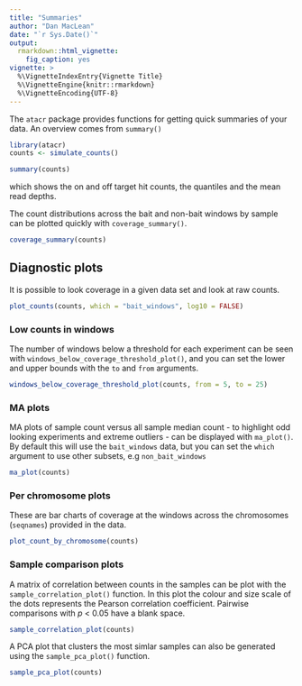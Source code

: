 ```yaml
---
title: "Summaries"
author: "Dan MacLean"
date: "`r Sys.Date()`"
output:
  rmarkdown::html_vignette:
    fig_caption: yes
vignette: >
  %\VignetteIndexEntry{Vignette Title}
  %\VignetteEngine{knitr::rmarkdown}
  %\VignetteEncoding{UTF-8}
---
```


The `atacr` package provides functions for getting quick summaries of your data. An overview comes from `summary()`

```r
library(atacr)
counts <- simulate_counts()
```

```r
summary(counts)
```

which shows the on and off target hit counts, the quantiles and the mean read depths.

The count distributions across the bait and non-bait windows by sample can be plotted quickly with `coverage_summary()`.

```r
coverage_summary(counts)
```

## Diagnostic plots 

It is possible to look coverage in a given data set and look at raw counts.

```r
plot_counts(counts, which = "bait_windows", log10 = FALSE)
```

### Low counts in windows

The number of windows below a threshold for each experiment can be seen with `windows_below_coverage_threshold_plot()`, and you can set the lower and upper bounds with the `to` and `from` arguments.

```r

windows_below_coverage_threshold_plot(counts, from = 5, to = 25)
```


### MA plots

MA plots of sample count versus all sample median count - to highlight odd looking experiments and extreme outliers - can be displayed with `ma_plot()`. By default this will use the `bait_windows` data, but you can set the `which` argument to use other subsets, e.g `non_bait_windows` 
```r
ma_plot(counts)
```

### Per chromosome plots

These are bar charts of coverage at the windows across the chromosomes (`seqnames`) provided in the data.

```r
plot_count_by_chromosome(counts)
```

### Sample comparison plots

A matrix of correlation between counts in the samples can be plot with the `sample_correlation_plot()` function. In this plot the colour and size scale of the dots represents the Pearson correlation coefficient. Pairwise comparisons with _p_ < 0.05 have a blank space.

```r
sample_correlation_plot(counts)
```

A PCA plot that clusters the most simlar samples can also be generated using the `sample_pca_plot()` function.  

```r
sample_pca_plot(counts)
```
